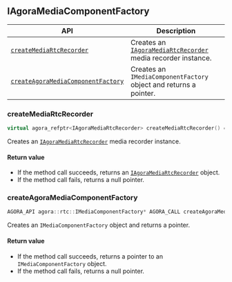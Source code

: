 ## IAgoraMediaComponentFactory

| API | Description |
|---|---|
|[`createMediaRtcRecorder`](#createmediartcrecorder) | Creates an [`IAgoraMediaRtcRecorder`](#iagoramediartcrecorder) media recorder instance. |
|[`createAgoraMediaComponentFactory`](#createagoramediacomponentfactory) | Creates an `IMediaComponentFactory` object and returns a pointer. |

### createMediaRtcRecorder

```cpp
virtual agora_refptr<IAgoraMediaRtcRecorder> createMediaRtcRecorder() = 0;
```

Creates an [`IAgoraMediaRtcRecorder`](iagoramediartcrecorder) media recorder instance.

#### Return value

- If the method call succeeds, returns an [`IAgoraMediaRtcRecorder`](iagoramediartcrecorder) object.
- If the method call fails, returns a null pointer.

### createAgoraMediaComponentFactory

```cpp
AGORA_API agora::rtc::IMediaComponentFactory* AGORA_CALL createAgoraMediaComponentFactory();
```

Creates an `IMediaComponentFactory` object and returns a pointer.

#### Return value

- If the method call succeeds, returns a pointer to an `IMediaComponentFactory` object.
- If the method call fails, returns a null pointer.

